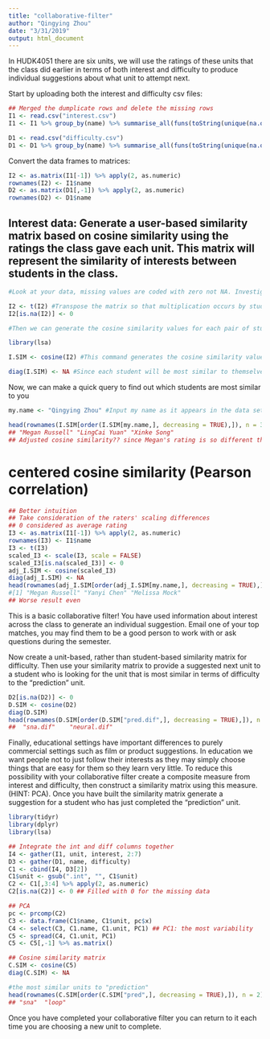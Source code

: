 ```yaml
---
title: "collaborative-filter"
author: "Qingying Zhou"
date: "3/31/2019"
output: html_document
---
```


In HUDK4051 there are six units, we will use the ratings of these units that the class did earlier in terms of both interest and difficulty to produce individual suggestions about what unit to attempt next.

Start by uploading both the interest and difficulty csv files:
```r
## Merged the dumplicate rows and delete the missing rows
I1 <- read.csv("interest.csv")
I1 <- I1 %>% group_by(name) %>% summarise_all(funs(toString(unique(na.omit(.))))) 

D1 <- read.csv("difficulty.csv")
D1 <- D1 %>% group_by(name) %>% summarise_all(funs(toString(unique(na.omit(.)))))

```

Convert the data frames to matrices:
```r
I2 <- as.matrix(I1[-1]) %>% apply(2, as.numeric)
rownames(I2) <- I1$name
D2 <- as.matrix(D1[,-1]) %>% apply(2, as.numeric)
rownames(D2) <- D1$name
```

## Interest data: Generate a user-based similarity matrix based on cosine similarity using the ratings the class gave each unit. This matrix will represent the similarity of interests between students in the class.
```r

#Look at your data, missing values are coded with zero not NA. Investigate cosine similarity and decide whether your missing values should be coded with zeros or NAs. Explain your choice.

I2 <- t(I2) #Transpose the matrix so that multiplication occurs by students rather than units.
I2[is.na(I2)] <- 0

#Then we can generate the cosine similarity values for each pair of students

library(lsa)

I.SIM <- cosine(I2) #This command generates the cosine similarity values as a new matrix. Click on I.SIM in the Global Environment pane to see what it looks like.

diag(I.SIM) <- NA #Since each student will be most similar to themselves we want to remove that information
```

Now, we can make a quick query to find out which students are most similar to you 
```r
my.name <- "Qingying Zhou" #Input my name as it appears in the data set

head(rownames(I.SIM[order(I.SIM[my.name,], decreasing = TRUE),]), n = 3) #This code orders the column of the matrix corresponding to your UNI according to similarity and returns the top two UNI ids for the students who's interests are most similar to you
## "Megan Russell" "LingCai Yuan" "Xinke Song" 
## Adjusted cosine similarity?? since Megan's rating is so different than mine actually based on the scale difference
```

# centered cosine similarity (Pearson correlation)
```r
## Better intuition
## Take consideration of the raters' scaling differences
## 0 considered as average rating
I3 <- as.matrix(I1[-1]) %>% apply(2, as.numeric)
rownames(I3) <- I1$name
I3 <- t(I3)
scaled_I3 <- scale(I3, scale = FALSE)
scaled_I3[is.na(scaled_I3)] <- 0
adj_I.SIM <- cosine(scaled_I3)
diag(adj_I.SIM) <- NA
head(rownames(adj_I.SIM[order(adj_I.SIM[my.name,], decreasing = TRUE),]), n = 3)
#[1] "Megan Russell" "Yanyi Chen" "Melissa Mock" 
## Worse result even 

```




This is a basic collaborative filter! You have used information about interest across the class to generate an individual suggestion. Email one of your top matches, you may find them to be a good person to work with or ask questions during the semester.

Now create a unit-based, rather than student-based similarity matrix for difficulty. Then use your similarity matrix to provide a suggested next unit to a student who is looking for the unit that is most similar in terms of difficulty to the "prediction" unit. 
```r
D2[is.na(D2)] <- 0
D.SIM <- cosine(D2)
diag(D.SIM)
head(rownames(D.SIM[order(D.SIM["pred.dif",], decreasing = TRUE),]), n = 3)
##  "sna.dif"    "neural.dif"
```

Finally, educational settings have important differences to purely commercial settings such as film or product suggestions. In education we want people not to just follow their interests as they may simply choose things that are easy for them so they learn very little. To reduce this possibility with your collaborative filter create a composite measure from interest and difficulty, then construct a similarity matrix using this measure. (HINT: PCA). Once you have built the similarity matrix generate a suggestion for a student who has just completed the "prediction" unit.

```r
library(tidyr)
library(dplyr)
library(lsa)

## Integrate the int and diff columns together
I4 <- gather(I1, unit, interest, 2:7)
D3 <- gather(D1, name, difficulty)
C1 <- cbind(I4, D3[2])
C1$unit <- gsub(".int", "", C1$unit)
C2 <- C1[,3:4] %>% apply(2, as.numeric)
C2[is.na(C2)] <- 0 ## Filled with 0 for the missing data

## PCA
pc <- prcomp(C2)
C3 <- data.frame(C1$name, C1$unit, pc$x) 
C4 <- select(C3, C1.name, C1.unit, PC1) ## PC1: the most variability
C5 <- spread(C4, C1.unit, PC1)
C5 <- C5[,-1] %>% as.matrix()

## Cosine similarity matrix
C.SIM <- cosine(C5)
diag(C.SIM) <- NA

#the most similar units to "prediction"
head(rownames(C.SIM[order(C.SIM["pred",], decreasing = TRUE),]), n = 2)
## "sna"  "loop"
```

Once you have completed your collaborative filter you can return to it each time you are choosing a new unit to complete.

